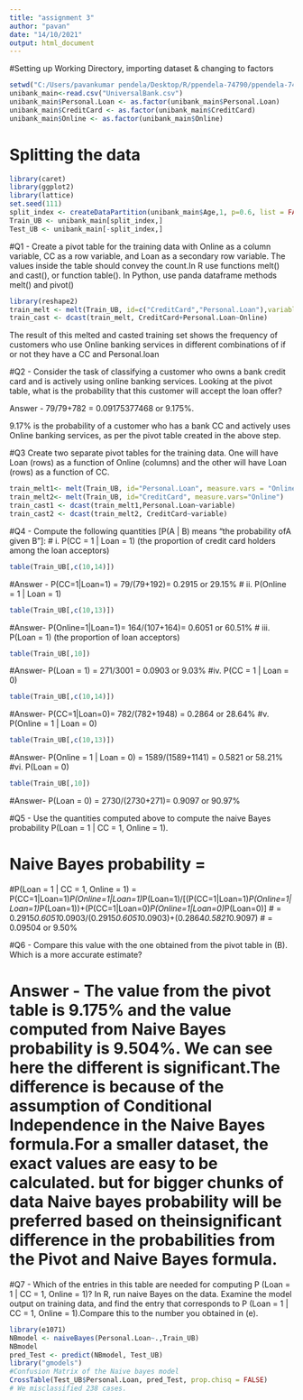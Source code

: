 ---
title: "assignment 3"
author: "pavan"
date: "14/10/2021"
output: html_document
---

#Setting up Working Directory, importing dataset & changing to factors

```{r}
setwd("C:/Users/pavankumar pendela/Desktop/R/ppendela-74790/ppendela-74790/assignment 3")
unibank_main<-read.csv("UniversalBank.csv")
unibank_main$Personal.Loan <- as.factor(unibank_main$Personal.Loan)
unibank_main$CreditCard <- as.factor(unibank_main$CreditCard)
unibank_main$Online <- as.factor(unibank_main$Online)
```
# Splitting the data

```{r}
library(caret)
library(ggplot2)
library(lattice)
set.seed(111)
split_index <- createDataPartition(unibank_main$Age,1, p=0.6, list = FALSE)
Train_UB <- unibank_main[split_index,]
Test_UB <- unibank_main[-split_index,]
```

#Q1 -  Create a pivot table for the training data with Online as a column variable, CC as a row variable, and Loan as a secondary row variable. The values inside the table should convey the count.In R use functions melt() and cast(), or function table(). In Python, use panda dataframe methods melt() and pivot()

```{r}
library(reshape2)
train_melt <- melt(Train_UB, id=c("CreditCard","Personal.Loan"),variable= "Online")
train_cast <- dcast(train_melt, CreditCard+Personal.Loan~Online)
```
The result of this melted and casted training set shows the frequency of customers who use Online banking services in different combinations of if or not they have a CC and Personal.loan

#Q2 - Consider the task of classifying a customer who owns a bank credit card and is actively using online banking services. Looking at the pivot table, what is the probability that this customer will accept the loan offer? 

Answer - 79/79+782 = 0.09175377468 or 9.175%. 

9.17% is the probability of a customer who has a bank CC and actively uses Online banking services, as per the pivot table created in the above step.

#Q3 Create two separate pivot tables for the training data. One will have Loan (rows) as a function of Online (columns) and the other will have Loan (rows) as a function of CC.

```{r}
train_melt1<- melt(Train_UB, id="Personal.Loan", measure.vars = "Online")
train_melt2<- melt(Train_UB, id="CreditCard", measure.vars="Online")
train_cast1 <- dcast(train_melt1,Personal.Loan~variable)
train_cast2 <- dcast(train_melt2, CreditCard~variable)
```

#Q4 - Compute the following quantities [P(A | B) means “the probability ofA given B”]:
# i. P(CC = 1 | Loan = 1) (the proportion of credit card holders among the loan acceptors) 
```{r}
table(Train_UB[,c(10,14)])
```
#Answer - P(CC=1|Loan=1) = 79/(79+192)= 0.2915 or 29.15%
# ii. P(Online = 1 | Loan = 1)
```{r}
table(Train_UB[,c(10,13)])
```
#Answer-  P(Online=1|Loan=1)= 164/(107+164)= 0.6051 or 60.51%
# iii. P(Loan = 1) (the proportion of loan acceptors)
```{r}
table(Train_UB[,10])
```
#Answer- P(Loan = 1) = 271/3001 = 0.0903 or 9.03%
#iv. P(CC = 1 | Loan = 0)
```{r}
table(Train_UB[,c(10,14)])
```
#Answer-  P(CC=1|Loan=0)= 782/(782+1948) = 0.2864 or 28.64%
#v. P(Online = 1 | Loan = 0)
```{r}
table(Train_UB[,c(10,13)])
```
#Answer- P(Online = 1 | Loan = 0) = 1589/(1589+1141) = 0.5821 or 58.21%
#vi. P(Loan = 0)
```{r}
table(Train_UB[,10])
```
#Answer- P(Loan = 0) = 2730/(2730+271)= 0.9097 or 90.97%

#Q5 - Use the quantities computed above to compute the naive Bayes probability P(Loan = 1 | CC = 1, Online = 1).

# Naive Bayes probability = 
#P(Loan = 1 | CC = 1, Online = 1) = P(CC=1|Loan=1)*P(Online=1|Loan=1)*P(Loan=1)/[(P(CC=1|Loan=1)*P(Online=1|Loan=1)*P(Loan=1))+(P(CC=1|Loan=0)*P(Online=1|Loan=0)*P(Loan=0)]
# = 0.2915*0.6051*0.0903/(0.2915*0.6051*0.0903)+(0.2864*0.5821*0.9097)
# = 0.09504 or 9.50%

#Q6 - Compare this value with the one obtained from the pivot table in (B). Which is a more accurate estimate?

# Answer - The value from the pivot table is 9.175% and the value computed from Naive Bayes probability is 9.504%. We can see here the different is significant.The difference is because of the assumption of Conditional Independence in the Naive Bayes formula.For a smaller dataset, the exact values are easy to be calculated. but for bigger chunks of data Naive bayes probability will be preferred based on theinsignificant difference in the probabilities from the Pivot and Naive Bayes formula.

#Q7 - Which of the entries in this table are needed for computing P (Loan = 1 | CC = 1, Online = 1)? In R, run naive Bayes on the data. Examine the model output on training data, and find the entry that corresponds to P (Loan = 1 | CC = 1, Online = 1).Compare this to the number you obtained in (e).

```{r}
library(e1071)
NBmodel <- naiveBayes(Personal.Loan~.,Train_UB)
NBmodel
pred_Test <- predict(NBmodel, Test_UB)
library("gmodels")
#Confusion Matrix of the Naive bayes model
CrossTable(Test_UB$Personal.Loan, pred_Test, prop.chisq = FALSE)
# We misclassified 238 cases.
```